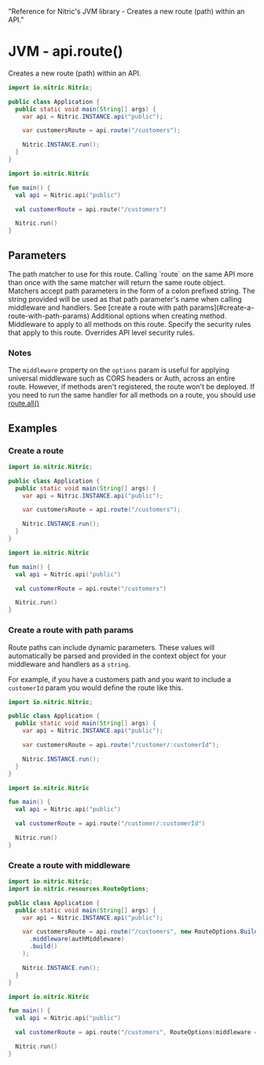   "Reference for Nitric's JVM library - Creates a new route (path) within an API."

# JVM - api.route()

Creates a new route (path) within an API.

<CodeGroup>

```java
import io.nitric.Nitric;

public class Application {
  public static void main(String[] args) {
    var api = Nitric.INSTANCE.api("public");

    var customersRoute = api.route("/customers");

    Nitric.INSTANCE.run();
  }
}
```

```kotlin
import io.nitric.Nitric

fun main() {
  val api = Nitric.api("public")

  val customerRoute = api.route("/customers")

  Nitric.run()
}
```

<CodeGroup>

## Parameters

<Properties>
  <Property name="match" required type="String">
    The path matcher to use for this route. Calling `route` on the same API more
    than once with the same matcher will return the same route object. Matchers
    accept path parameters in the form of a colon prefixed string. The string
    provided will be used as that path parameter's name when calling middleware
    and handlers. See [create a route with path
    params](#create-a-route-with-path-params)
  </Property>
  <Property name="options" type="RouteOptions">
    Additional options when creating method.
    <Properties nested>
      <Property name="middleware" type="HttpMiddleware or List<HttpMiddleware>">
        Middleware to apply to all methods on this route.
      </Property>
      <Property name="security" type="Map<String, List<String>>">
        Specify the security rules that apply to this route. Overrides API level
        security rules.
      </Property>
    </Properties>
  </Property>
</Properties>

### Notes

The `middleware` property on the `options` param is useful for applying universal middleware such as CORS headers or Auth, across an entire route. However, if methods aren't registered, the route won't be deployed. If you need to run the same handler for all methods on a route, you should use [route.all()](./api-route-all)

## Examples

### Create a route

<CodeGroup>

```java
import io.nitric.Nitric;

public class Application {
  public static void main(String[] args) {
    var api = Nitric.INSTANCE.api("public");

    var customersRoute = api.route("/customers");

    Nitric.INSTANCE.run();
  }
}
```

```kotlin
import io.nitric.Nitric

fun main() {
  val api = Nitric.api("public")

  val customerRoute = api.route("/customers")

  Nitric.run()
}
```

<CodeGroup>

### Create a route with path params

Route paths can include dynamic parameters. These values will automatically be parsed and provided in the context object for your middleware and handlers as a `string`.

For example, if you have a customers path and you want to include a `customerId` param you would define the route like this.

<CodeGroup>

```java
import io.nitric.Nitric;

public class Application {
  public static void main(String[] args) {
    var api = Nitric.INSTANCE.api("public");

    var customersRoute = api.route("/customer/:customerId");

    Nitric.INSTANCE.run();
  }
}
```

```kotlin
import io.nitric.Nitric

fun main() {
  val api = Nitric.api("public")

  val customerRoute = api.route("/customer/:customerId")

  Nitric.run()
}
```

<CodeGroup>

### Create a route with middleware

<CodeGroup>

```java
import io.nitric.Nitric;
import io.nitric.resources.RouteOptions;

public class Application {
  public static void main(String[] args) {
    var api = Nitric.INSTANCE.api("public");

    var customersRoute = api.route("/customers", new RouteOptions.Builder()
      .middleware(authMiddleware)
      .build()
    );

    Nitric.INSTANCE.run();
  }
}
```

```kotlin
import io.nitric.Nitric

fun main() {
  val api = Nitric.api("public")

  val customerRoute = api.route("/customers", RouteOptions(middleware = authMiddleware))

  Nitric.run()
}
```

<CodeGroup>
